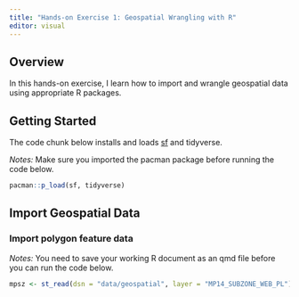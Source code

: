 ```yaml
---
title: "Hands-on Exercise 1: Geospatial Wrangling with R"
editor: visual
---
```


## **Overview**

In this hands-on exercise, I learn how to import and wrangle geospatial data using appropriate R packages.

## **Getting Started**

The code chunk below installs and loads [sf](https://cran.r-project.org/web/packages/sf/index.html) and tidyverse.

*Notes:* Make sure you imported the pacman package before running the code below.

```r
pacman::p_load(sf, tidyverse)
```

## **Import Geospatial Data**

### Import polygon feature data

*Notes:* You need to save your working R document as an qmd file before you can run the code below.

```r
mpsz <- st_read(dsn = "data/geospatial", layer = "MP14_SUBZONE_WEB_PL")
```
